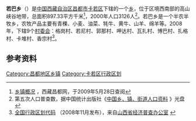 {{中国乡级行政区
| 行政区全称 = 若巴乡
| 景观照片文件名 =
| 景观照片描述 =
| 汉语拼音 =
| 通用拼音 =
| 注音符號 =
| 其它标音类型1 =
| 其它标音1 =
| 其它标音类型2 =
| 其它标音2 =
| 其它语言类型1 =
| 其它语言地名1 =
| 其它语言类型2 =
| 其它语言地名2 =
| 上级行政区 = [[西藏自治区|西藏自治区]][[昌都市|昌都市]][[卡若区|卡若区]]
| 行政区类别 = [[乡|乡]]
| 行政区划代码 = 542121202
| 地理坐标 = {{坐标|30.9847|97.0635|display=inline,title|scale:100000_region:CN}}
| 总面积 = 897.33[[平方千米|平方千米]]
| 户籍人口 = 
| 户籍人口年份 = 
| 常住人口 = 3126人
| 常住人口年份 =2000年
| 人口密度 = 
| 领导人职务1 =
| 领导人姓名1 =
| 领导人职务2 =
| 领导人姓名2 =
| 行政区划 = 9个[[村委会|村委会]]
| 官方网站 =
| 政府驻地 =
| 邮政编码 =
| 毗邻行政区 =
| 位置图文件名 =
| 位置图描述 =}}
'''若巴乡'''（{{bo|z=ཨོར་སྨད་ཁ་|w=or smad kha}}）是[[中华人民共和国|中国]][[西藏自治区|西藏自治区]][[昌都市|昌都市]][[卡若区|卡若区]]下辖的一个[[乡|乡]]，位于区境西南部的高山峡谷地带，总面积897.33平方千米<ref name="gk">[http://www.xzcd.com/changdu/changdu/xzgk.htm 乡镇概况] {{webarchive|url=https://web.archive.org/web/20071107035838/http://www.xzcd.com/changdu/changdu/xzgk.htm |date=2007-11-07 }}，西藏昌都网，于2009年5月28日查阅</ref>，2000年人口3126人<ref>第五次人口普查数，据中国统计出版社《[http://www.stats.gov.cn/tjshujia/dzcbw/t20050302_402232604.htm 中国乡、镇、街道人口资料] {{webarchive|url=https://web.archive.org/web/20081202052516/http://www.stats.gov.cn/tjshujia/dzcbw/t20050302_402232604.htm |date=2008-12-02 }}》光盘</ref>。若巴乡是一个半农半牧乡，农牧产品主要有青稞、小麦、油菜、牦牛、黄牛、山羊、绵羊等。2008年，下辖9个[[村委会|村委会]]：格岗村、若尼村、郭那村、呷达村、瓦扎村、博巴村、扎格村、卡堆村、香宗村<ref>[http://www.sxjjpc.gov.cn/wjtz/200811070062_1_0.rar 全国行政区划代码] {{webarchive|url=https://web.archive.org/web/20110707041746/http://www.sxjjpc.gov.cn/wjtz/200811070062_1_0.rar |date=2011-07-07 }}（2008年11月发布），来自[http://www.sxjjpc.gov.cn/wjtz/200811070062.htm 山西省经济普查办公室] {{webarchive|url=https://web.archive.org/web/20110707041839/http://www.sxjjpc.gov.cn/wjtz/200811070062.htm |date=2011-07-07 }}</ref>。

== 参考资料 ==
{{註腳}}

{{昌都县行政区划}}
[[Category:昌都地区乡镇|Category:昌都地区乡镇]]
[[Category:卡若区行政区划|Category:卡若区行政区划]]